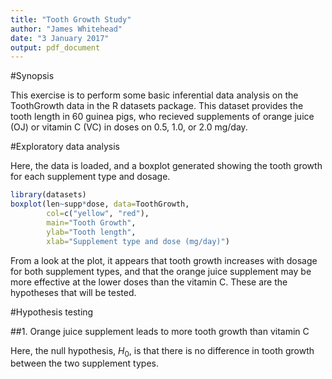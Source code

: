 ```yaml
---
title: "Tooth Growth Study"
author: "James Whitehead"
date: "3 January 2017"
output: pdf_document
---
```


#Synopsis

This exercise is to perform some basic inferential data analysis on the ToothGrowth data in the R datasets package. This dataset provides the tooth length in 60 guinea pigs, who recieved supplements of orange juice (OJ) or vitamin C (VC) in doses on 0.5, 1.0, or 2.0 mg/day.

#Exploratory data analysis

Here, the data is loaded, and a boxplot generated showing the tooth growth for each supplement type and dosage.

```r
library(datasets)
boxplot(len~supp*dose, data=ToothGrowth,
        col=c("yellow", "red"),
        main="Tooth Growth",
        ylab="Tooth length",
        xlab="Supplement type and dose (mg/day)")
```

From a look at the plot, it appears that tooth growth increases with dosage for both supplement types, and that the orange juice supplement may be more effective at the lower doses than the vitamin C. These are the hypotheses that will be tested.

#Hypothesis testing

##1. Orange juice supplement leads to more tooth growth than vitamin C

Here, the null hypothesis, $H_0$, is that there is no difference in tooth growth between the two supplement types.